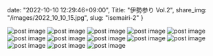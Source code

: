 date: "2022-10-10 12:29:46+09:00",
Title: "伊勢参り Vol.2",
share_img: "/images/2022_10_10_15.jpg",
slug: "isemairi-2"
}

<img src="/images/2022_10_10_14.jpg" alt="post image" />
<img src="/images/2022_10_10_15.jpg" alt="post image" />
<img src="/images/2022_10_10_16.jpg" alt="post image" />
<img src="/images/2022_10_10_17.jpg" alt="post image" />
<img src="/images/2022_10_10_18.jpg" alt="post image" />
<img src="/images/2022_10_10_19.jpg" alt="post image" />
<img src="/images/2022_10_10_20.jpg" alt="post image" />
<img src="/images/2022_10_10_21.jpg" alt="post image" />
<img src="/images/2022_10_10_22.jpg" alt="post image" />
<img src="/images/2022_10_10_23.jpg" alt="post image" />
<img src="/images/2022_10_10_24.jpg" alt="post image" />
<img src="/images/2022_10_10_25.jpg" alt="post image" />
<img src="/images/2022_10_10_26.jpg" alt="post image" />
